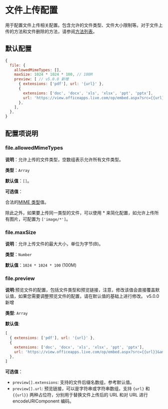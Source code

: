 
# 文件上传配置

用于配置文件上传相关配置。包含允许的文件类型、文件大小限制等。对于文件上传的方法和文件删除的方法，请参阅[方法列表](./methods)。

## 默认配置

```js
{
  file: {
    allowedMimeTypes: [],
    maxSize: 1024 * 1024 * 100, // 100M
    preview: [ // v5.0.0 新增
      { extensions: ['pdf'], url: '{url}' },
      {
        extensions: ['doc', 'docx', 'xls', 'xlsx', 'ppt', 'pptx'],
        url: 'https://view.officeapps.live.com/op/embed.aspx?src={{url}}&amp;wdStartOn=1&amp;wdPrint=0&amp;wdEmbedCode=0',
      },
    ],
  },
}
```

## 配置项说明

### file.allowedMimeTypes

**说明**：允许上传的文件类型，空数组表示允许所有文件类型。

**类型**：`Array`

**默认值**：`[]`。

**可选值**：

合法的[MIME 类型](https://developer.mozilla.org/zh-CN/docs/Web/HTTP/Basics_of_HTTP/MIME_types)值。

除此之外，如果要上传同一类型的文件，可以使用 * 来简化配置，如允许上传所有图片，可配置为 `['image/*']`。

### file.maxSize

**说明**：允许上传文件的最大大小，单位为字节(B)。

**类型**：`Number`

**默认值**：`1024 * 1024 * 100` (100M)

### file.preview 

**说明**:预览文件的配置，包括文件类型和预览链接，注意，修改该值会直接覆盖默认值，如果您需要调整预览文件的配置，请在默认值的基础上进行修改。 <Badge theme="success">v5.0.0 新增</Badge>

**类型**: `Array`

**默认值**: 
```js
[
  { extensions: ['pdf'], url: '{url}' },
  {
    extensions: ['doc', 'docx', 'xls', 'xlsx', 'ppt', 'pptx'],
    url: 'https://view.officeapps.live.com/op/embed.aspx?src={{url}}&amp;wdStartOn=1&amp;wdPrint=0&amp;wdEmbedCode=0',
  },
]
```

**可选值**：

- `preview[].extensions`: 支持的文件后缀名数组，参考默认值。
- `preview[].url`: 预览链接，可以是字符串或字符串数组，支持 `{url}` 和 `{{url}}` 两种占位符，分别用于替换文件上传后的 URL 和对 URL 进行 encodeURIComponent 编码。
